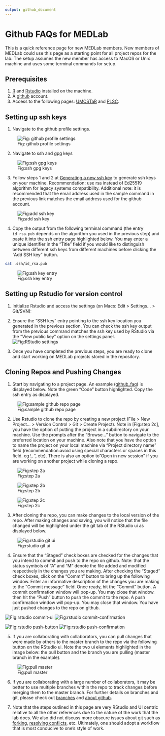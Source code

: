```yaml
---
output: github_document
---
```

# Github FAQs for MEDLab

This is a quick reference page for new MEDLab members. New members of MEDLab could use this page as a starting point for all project repos for the lab. The setup assumes the new member has access to MacOS or Unix machine and uses some terminal commands for setup.

## Prerequisites

1) [R](https://www.r-project.org) and [Rstudio](https://posit.co) installed on the machine.
2) A [github](https://github.com) account.
3) Access to the following pages: [UMCSTaR](https://github.com/UMCSTaR) and [PLSC](https://github.com/PLSC).

## Setting up ssh keys

1) Navigate to the github profile settings.

![Fig: github profile settings](images/github_profile_settings.png)

2) Navigate to ssh and gpg keys

![Fig:ssh gpg keys](images/ssh_gpg_keys.png)

3) Follow steps 1 and 2 at [Generating a new ssh key](https://docs.github.com/en/authentication/connecting-to-github-with-ssh/generating-a-new-ssh-key-and-adding-it-to-the-ssh-agent#generating-a-new-ssh-key) to generate ssh keys on your machine. Recommendation: use rsa instead of Ed25519 algorithm for legacy systems compatibility. Additional note: it is recommended that the email address used in the sample command in the previous link matches the email address used for the github account.

![Fig:add ssh key](images/adding_ssh_key.png)

4) Copy the output from the following terminal command (the entry `id_rsa.pub` depends on the algorithm you used in the previous step) and paste it into the ssh entry page highlighted below. You may enter a unique identifier in the "Title" field if you would like to distinguish between different ssh keys from different machines before clicking the "Add SSH key" button.
```bash
cat .ssh/id_rsa.pub
```

![Fig:ssh key entry](images/ssh_key_entry.png)

## Setting up Rstudio for version control

1) Initialize Rstudio and access the settings (on Macs: Edit > Settings... > Git/SVN):

2) Ensure the "SSH key" entry pointing to the ssh key location you generated in the previous section. You can check the ssh key output from the previous command matches the ssh key used by RStudio via the "View public key" option on the settings panel.
![Fig:RStudio settings](images/rstudio_settings.png)

3) Once you have completed the previous steps, you are ready to clone and start working on MEDLab projects stored in the repository. 

## Cloning Repos and Pushing Changes

1) Start by navigating to a project page. An example ([github_faq](https://github.com/UMCSTaR/github_faq)) is displayed below. Note the green "Code" button highlighted. Copy the ssh entry as displayed.

![Fig:sample github repo page](images/sample_github_repo.png)

2) Use Rstudio to clone the repo by creating a new project (File > New Project... > Version Control > Git > Create Project). Note in [Fig:step 2c], you have the option of putting the project in a subdirectory on your machine. Use the prompts after the "Browse..." button to navigate to the preferred location on your machine. Also note that you have the option to name the project on your local machine via "Project directory name" field (recommendation:avoid using special characters or spaces in this field. eg !, ", etc). There is also an option to "Open in new session" if you are working on another project while cloning a repo.

![Fig:step 2a](images/new_proj_wizard1.png)


![Fig:step 2b](images/new_proj_wizard2.png)


![Fig:step 2c](images/new_proj_wizard3.png)


3) After cloning the repo, you can make changes to the local version of the repo. After making changes and saving, you will notice that the file changed will be highlighted under the git tab of the RStudio ui as displayed below.

![Fig:rstudio git ui](images/rstudio_git_ui.png)

4) Ensure that the "Staged" check boxes are checked for the changes that you intend to commit and push to the repo on github. Note: that the status symbols of "A" and "M" denote the file added and modified respectively in the changes you are making. After checking the "Staged" check boxes, click on the "Commit" button to bring up the following window. Enter an informative description of the changes you are making to the "Commit message" field. Once ready, hit the "Commit" button. A commit confirmation window will pop-up. You may close that window. then hit the "Push" button to push the commit to the repo. A push confirmation window will pop-up. You may close that window. You have just pushed changes to the repo on github.

![Fig:rstudio commit-ui](images/commit_message.png)
![Fig:rstudio commit-confirmation](images/commit_confirm.png)

![Fig:rstudio push-button](images/push_button.png)
![Fig:rstudio push-confirmation](images/push_confirm.png)


5) If you are collaborating with collaborators, you can pull changes that were made by others to the master branch to the repo via the following button on the RStudio ui. Note the two ui elements highlighted in the image below: the pull button and the branch you are pulling (master branch in the example).

![Fig:pull master](images/pull_button.png)

6) If you are collaborating with a large number of collaborators, it may be better to use multiple branches within the repo to track changes before merging them to the master branch. For further details on branches and git, please check out [branches](https://docs.github.com/en/pull-requests/collaborating-with-pull-requests/proposing-changes-to-your-work-with-pull-requests/about-branches) and [about github](https://docs.github.com/en/get-started/using-git/about-git). 

7) Note that the steps outlined in this page are very RStudio and UI centric relative to all the other references due to the nature of the work that the lab does. We also did not discuss more obscure issues about git such as [forking](https://docs.github.com/en/get-started/quickstart/fork-a-repo), [resolving conflicts](https://docs.github.com/en/pull-requests/collaborating-with-pull-requests/addressing-merge-conflicts/resolving-a-merge-conflict-on-github), etc. Ultimately, one should adopt a workflow that is most conducive to one's style of work.
